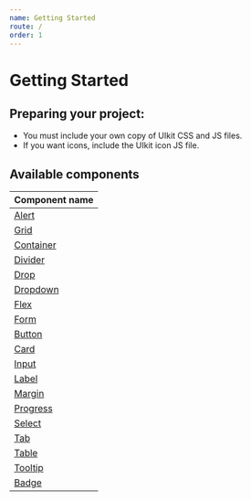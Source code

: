 ```yaml
---
name: Getting Started
route: /
order: 1
---
```


# Getting Started

## Preparing your project:
- You must include your own copy of UIkit CSS and JS files.
- If you want icons, include the UIkit icon JS file.

## Available components
| Component name |
|-|
| [Alert](/docs/alert) |
| [Grid](/docs/grid) |
| [Container](/docs/container) |
| [Divider](/docs/divider) |
| [Drop](/docs/drop) |
| [Dropdown](/docs/dropdown) |
| [Flex](/docs/flex) |
| [Form](/docs/form) |
| [Button](/docs/button) |
| [Card](/docs/card) |
| [Input](/docs/input) |
| [Label](/docs/label) |
| [Margin](/docs/margin) |
| [Progress](/docs/progress) |
| [Select](/docs/select) |
| [Tab](/docs/tab) |
| [Table](/docs/table) |
| [Tooltip](/docs/tooltip) |
| [Badge](/docs/badge) |

